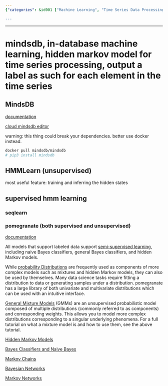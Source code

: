 ```yaml
---
{"categories": &id001 ["Machine Learning", "Time Series Data Processing", "Hidden Markov Models", "Python Library", "Probability Models", "Univariate Distributions", "Multivariate Distributions"], "category": "Machine Learning", "date": "2023-12-22 23:52:59", "description": "In this article, the author compares MindsDB and Pomegranate. MindsDB is a platform that specializes in machine learning using time series data processing with hidden Markov models. On the other hand, Pomegranate is a Python library that provides probability models like mixture and hidden Markov models for univariate and multivariate distributions.", "tags": *id001, "title": "mindsdb, in-database machine learning, hidden markov model for time series processing, output a label as such for each element in the time series"}

---
```


------

# mindsdb, in-database machine learning, hidden markov model for time series processing, output a label as such for each element in the time series

## MindsDB

[documentation](https://docs.mindsdb.com/)

[cloud mindsdb editor](https://cloud.mindsdb.com/editor)

warning: this thing could break your dependencies. better use docker instead.

```bash
docker pull mindsdb/mindsdb
# pip3 install mindsdb
```

## HMMLearn (unsupervised)

most useful feature:
training and inferring the hidden states

## supervised hmm learning

### seqlearn

### pomegranate (both supervised and unsupervised)

[documentation](https://pomegranate.readthedocs.io)

All models that support labeled data support [semi-supervised learning](https://pomegranate.readthedocs.io/en/latest/semisupervised.html), including naive Bayes classifiers, general Bayes classifiers, and hidden Markov models. 

While [probability Distributions](https://pomegranate.readthedocs.io/en/latest/Distributions.html#) are frequently used as components of more complex models such as mixtures and hidden Markov models, they can also be used by themselves. Many data science tasks require fitting a distribution to data or generating samples under a distribution. pomegranate has a large library of both univariate and multivariate distributions which can be used with an intuitive interface.

[General Mixture Models](https://pomegranate.readthedocs.io/en/latest/GeneralMixtureModel.html) (GMMs) are an unsupervised probabilistic model composed of multiple distributions (commonly referred to as components) and corresponding weights. This allows you to model more complex distributions corresponding to a singular underlying phenomena. For a full tutorial on what a mixture model is and how to use them, see the above tutorial.

[Hidden Markov Models](https://pomegranate.readthedocs.io/en/latest/HiddenMarkovModel.html)

[Bayes Classifiers and Naive Bayes](https://pomegranate.readthedocs.io/en/latest/NaiveBayes.html)

[Markov Chains](https://pomegranate.readthedocs.io/en/latest/MarkovChain.html)

[Bayesian Networks](https://pomegranate.readthedocs.io/en/latest/BayesianNetwork.html)

[Markov Networks](https://pomegranate.readthedocs.io/en/latest/MarkovNetwork.html)


